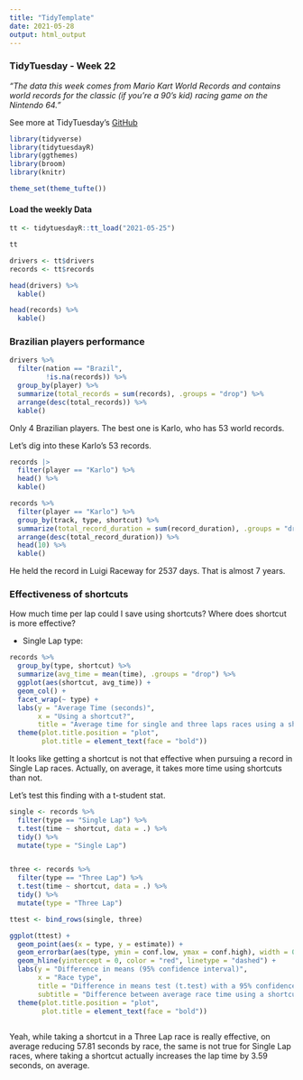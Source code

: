 ```yaml
---
title: "TidyTemplate"
date: 2021-05-28
output: html_output
---
```


### TidyTuesday - Week 22

*"The data this week comes from Mario Kart World Records and contains world records for the classic (if you’re a 90’s kid) racing game on the Nintendo 64."*

See more at TidyTuesday's [GitHub](https://github.com/rfordatascience/tidytuesday/blob/master/data/2021/2021-05-25/readme.md)

```r
library(tidyverse)
library(tidytuesdayR)
library(ggthemes)
library(broom)
library(knitr)

theme_set(theme_tufte())
```

#### Load the weekly Data


```r

tt <- tidytuesdayR::tt_load("2021-05-25")

tt

drivers <- tt$drivers
records <- tt$records
```

```r
head(drivers) %>% 
  kable()
```

```r
head(records) %>% 
  kable()
```

### Brazilian players performance



```r
drivers %>% 
  filter(nation == "Brazil",
         !is.na(records)) %>% 
  group_by(player) %>% 
  summarize(total_records = sum(records), .groups = "drop") %>% 
  arrange(desc(total_records)) %>% 
  kable()
```

Only 4 Brazilian players. The best one is Karlo, who has 53 world records.

Let's dig into these Karlo's 53 records.

```r
records |>
  filter(player == "Karlo") %>%
  head() %>% 
  kable()
```

```r
records %>% 
  filter(player == "Karlo") %>% 
  group_by(track, type, shortcut) %>% 
  summarize(total_record_duration = sum(record_duration), .groups = "drop") %>% 
  arrange(desc(total_record_duration)) %>% 
  head(10) %>% 
  kable()
```

He held the record in Luigi Raceway for 2537 days. That is almost 7 years.


### Effectiveness of shortcuts

How much time per lap could I save using shortcuts? Where does shortcut is more effective?

- Single Lap type:

```r
records %>% 
  group_by(type, shortcut) %>% 
  summarize(avg_time = mean(time), .groups = "drop") %>% 
  ggplot(aes(shortcut, avg_time)) +
  geom_col() +
  facet_wrap(~ type) +
  labs(y = "Average Time (seconds)",
       x = "Using a shortcut?",
       title = "Average time for single and three laps races using a shortcut or not") +
  theme(plot.title.position = "plot",
        plot.title = element_text(face = "bold"))
```

It looks like getting a shortcut is not that effective when pursuing a record in Single Lap races. Actually, on average, it takes more time using shortcuts than not.

Let's test this finding with a t-student stat.

```r
single <- records %>% 
  filter(type == "Single Lap") %>% 
  t.test(time ~ shortcut, data = .) %>% 
  tidy() %>% 
  mutate(type = "Single Lap")


three <- records %>% 
  filter(type == "Three Lap") %>% 
  t.test(time ~ shortcut, data = .) %>% 
  tidy() %>% 
  mutate(type = "Three Lap") 

ttest <- bind_rows(single, three)

ggplot(ttest) +
  geom_point(aes(x = type, y = estimate)) +
  geom_errorbar(aes(type, ymin = conf.low, ymax = conf.high), width = 0.05) +
  geom_hline(yintercept = 0, color = "red", linetype = "dashed") +
  labs(y = "Difference in means (95% confidence interval)",
       x = "Race type",
       title = "Difference in means test (t.test) with a 95% confidence interval",
       subtitle = "Difference between average race time using a shortcut or not by both race types") +
  theme(plot.title.position = "plot",
        plot.title = element_text(face = "bold"))
  
```

Yeah, while taking a shortcut in a Three Lap race is really effective, on average reducing 57.81 seconds by race, the same is not true for Single Lap races, where taking a shortcut actually increases the lap time by 3.59 seconds, on average. 
